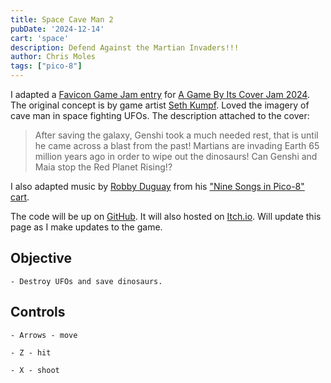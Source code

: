 ```yaml
---
title: Space Cave Man 2
pubDate: '2024-12-14'
cart: 'space'
description: Defend Against the Martian Invaders!!!
author: Chris Moles
tags: ["pico-8"]
---
```


I adapted a [Favicon Game Jam entry](https://famicase.com/24/softs/093.html) for [A Game By Its Cover Jam 2024](https://itch.io/jam/a-game-by-its-cover-2024). The original concept is by game artist [Seth Kumpf](https://linktr.ee/SethKumpf). Loved the imagery of cave man in space fighting UFOs. The description attached to the cover:

> After saving the galaxy, Genshi took a much needed rest, that is until he came across a blast from the past! Martians are invading Earth 65 million years ago in order to wipe out the dinosaurs! Can Genshi and Maia stop the Red Planet Rising!?

I also adapted music by [Robby Duguay](https://www.robbyduguay.com/) from his ["Nine Songs in Pico-8" cart](https://www.lexaloffle.com/bbs/?tid=2619).

The code will be up on [GitHub](//github.com/cmoles). It will also hosted on [Itch.io](//mindlessturtle.itch.io/). Will update this page as I make updates to the game.

## Objective

    - Destroy UFOs and save dinosaurs.

## Controls

    - Arrows - move

    - Z - hit

    - X - shoot


